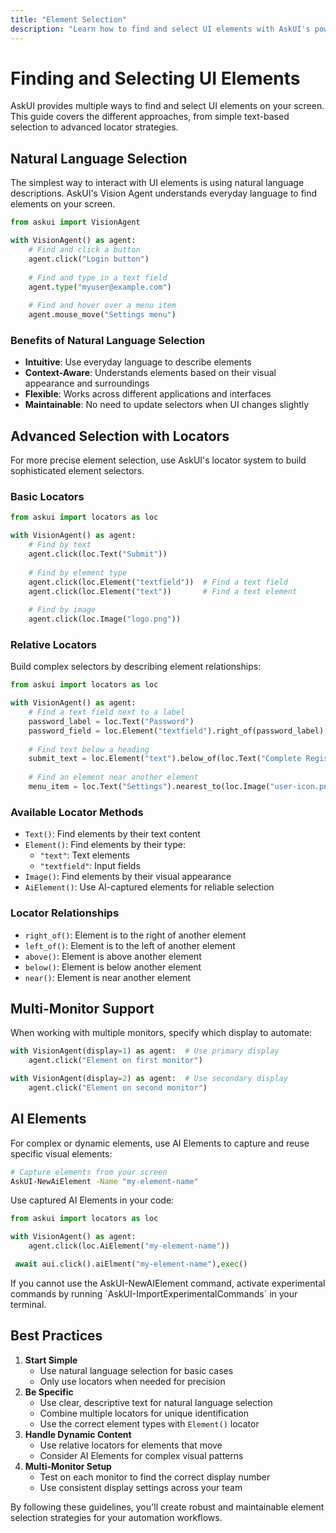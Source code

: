 ```yaml
---
title: "Element Selection"
description: "Learn how to find and select UI elements with AskUI's powerful selection capabilities"
---
```


# Finding and Selecting UI Elements

AskUI provides multiple ways to find and select UI elements on your screen. This guide covers the different approaches, from simple text-based selection to advanced locator strategies.

## Natural Language Selection

The simplest way to interact with UI elements is using natural language descriptions. AskUI's Vision Agent understands everyday language to find elements on your screen.

```python
from askui import VisionAgent

with VisionAgent() as agent:
    # Find and click a button
    agent.click("Login button")
    
    # Find and type in a text field
    agent.type("myuser@example.com")
    
    # Find and hover over a menu item
    agent.mouse_move("Settings menu")
```

### Benefits of Natural Language Selection

- **Intuitive**: Use everyday language to describe elements
- **Context-Aware**: Understands elements based on their visual appearance and surroundings
- **Flexible**: Works across different applications and interfaces
- **Maintainable**: No need to update selectors when UI changes slightly

## Advanced Selection with Locators

For more precise element selection, use AskUI's locator system to build sophisticated element selectors.

### Basic Locators

```python
from askui import locators as loc

with VisionAgent() as agent:
    # Find by text
    agent.click(loc.Text("Submit"))
    
    # Find by element type
    agent.click(loc.Element("textfield"))  # Find a text field
    agent.click(loc.Element("text"))       # Find a text element
    
    # Find by image
    agent.click(loc.Image("logo.png"))
```

### Relative Locators

Build complex selectors by describing element relationships:

```python
from askui import locators as loc

with VisionAgent() as agent:
    # Find a text field next to a label
    password_label = loc.Text("Password")
    password_field = loc.Element("textfield").right_of(password_label)
    
    # Find text below a heading
    submit_text = loc.Element("text").below_of(loc.Text("Complete Registration"))
    
    # Find an element near another element
    menu_item = loc.Text("Settings").nearest_to(loc.Image("user-icon.png"))
```

### Available Locator Methods

- `Text()`: Find elements by their text content
- `Element()`: Find elements by their type:
  - `"text"`: Text elements
  - `"textfield"`: Input fields
- `Image()`: Find elements by their visual appearance
- `AiElement()`: Use AI-captured elements for reliable selection

### Locator Relationships

- `right_of()`: Element is to the right of another element
- `left_of()`: Element is to the left of another element
- `above()`: Element is above another element
- `below()`: Element is below another element
- `near()`: Element is near another element

## Multi-Monitor Support

When working with multiple monitors, specify which display to automate:

```python
with VisionAgent(display=1) as agent:  # Use primary display
    agent.click("Element on first monitor")

with VisionAgent(display=2) as agent:  # Use secondary display
    agent.click("Element on second monitor")
```

## AI Elements

For complex or dynamic elements, use AI Elements to capture and reuse specific visual elements:

```bash
# Capture elements from your screen
AskUI-NewAiElement -Name "my-element-name"
```

Use captured AI Elements in your code:
<CodeGroup>

```python Vision Agent (Python)
from askui import locators as loc

with VisionAgent() as agent:
    agent.click(loc.AiElement("my-element-name"))
```

```python Typescript ADK
 await aui.click().aiElment("my-element-name"),exec()
```


</CodeGroup>

<Note>
  If you cannot use the AskUI-NewAIElement command, activate experimental commands by running `AskUI-ImportExperimentalCommands` in your terminal.
</Note>

## Best Practices

1. **Start Simple**
   - Use natural language selection for basic cases
   - Only use locators when needed for precision
2. **Be Specific**
   - Use clear, descriptive text for natural language selection
   - Combine multiple locators for unique identification
   - Use the correct element types with `Element()` locator
3. **Handle Dynamic Content**
   - Use relative locators for elements that move
   - Consider AI Elements for complex visual patterns
4. **Multi-Monitor Setup**
   - Test on each monitor to find the correct display number
   - Use consistent display settings across your team

By following these guidelines, you'll create robust and maintainable element selection strategies for your automation workflows.
